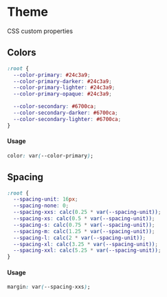 
<Meta title='Theme|Start Guide' />

# Theme

CSS custom properties

## Colors

```css
:root {
  --color-primary: #24c3a9;
  --color-primary-darker: #24c3a9;
  --color-primary-lighter: #24c3a9;
  --color-primary-opaque: #24c3a9;

  --color-secondary: #6700ca;
  --color-secondary-darker: #6700ca;
  --color-secondary-lighter: #6700ca;
}
```

#### Usage

```css
color: var(--color-primary);
```

## Spacing

```css
:root {
  --spacing-unit: 16px;
  --spacing-none: 0;
  --spacing-xxs: calc(0.25 * var(--spacing-unit));
  --spacing-xs: calc(0.5 * var(--spacing-unit));
  --spacing-s: calc(0.75 * var(--spacing-unit));
  --spacing-m: calc(1.25 * var(--spacing-unit));
  --spacing-l: calc(2 * var(--spacing-unit));
  --spacing-xl: calc(3.25 * var(--spacing-unit));
  --spacing-xxl: calc(5.25 * var(--spacing-unit));
}
```

#### Usage

```css
margin: var(--spacing-xxs);
```
